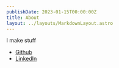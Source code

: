 ```yaml
---
publishDate: 2023-01-15T00:00:00Z
title: About
layout: ../layouts/MarkdownLayout.astro
---
```


I make stuff

- [Github](https://github.com/WiIIiamTang)
- [LinkedIn](https://www.linkedin.com/in/william-tang-5b1b3b1b3/)
